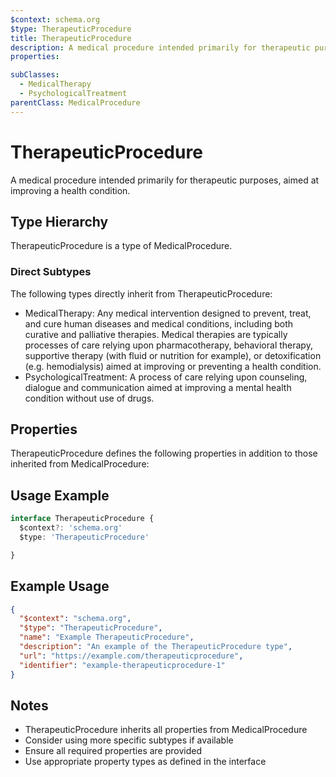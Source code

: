 ```yaml
---
$context: schema.org
$type: TherapeuticProcedure
title: TherapeuticProcedure
description: A medical procedure intended primarily for therapeutic purposes, aimed at improving a health condition.
properties:

subClasses:
  - MedicalTherapy
  - PsychologicalTreatment
parentClass: MedicalProcedure
---
```


# TherapeuticProcedure

A medical procedure intended primarily for therapeutic purposes, aimed at improving a health condition.

## Type Hierarchy

TherapeuticProcedure is a type of MedicalProcedure.

### Direct Subtypes

The following types directly inherit from TherapeuticProcedure:

- MedicalTherapy: Any medical intervention designed to prevent, treat, and cure human diseases and medical conditions, including both curative and palliative therapies. Medical therapies are typically processes of care relying upon pharmacotherapy, behavioral therapy, supportive therapy (with fluid or nutrition for example), or detoxification (e.g. hemodialysis) aimed at improving or preventing a health condition.
- PsychologicalTreatment: A process of care relying upon counseling, dialogue and communication  aimed at improving a mental health condition without use of drugs.

## Properties

TherapeuticProcedure defines the following properties in addition to those inherited from MedicalProcedure:



## Usage Example

```typescript
interface TherapeuticProcedure {
  $context?: 'schema.org'
  $type: 'TherapeuticProcedure'

}
```

## Example Usage

```json
{
  "$context": "schema.org",
  "$type": "TherapeuticProcedure",
  "name": "Example TherapeuticProcedure",
  "description": "An example of the TherapeuticProcedure type",
  "url": "https://example.com/therapeuticprocedure",
  "identifier": "example-therapeuticprocedure-1"
}
```

## Notes

- TherapeuticProcedure inherits all properties from MedicalProcedure
- Consider using more specific subtypes if available
- Ensure all required properties are provided
- Use appropriate property types as defined in the interface
